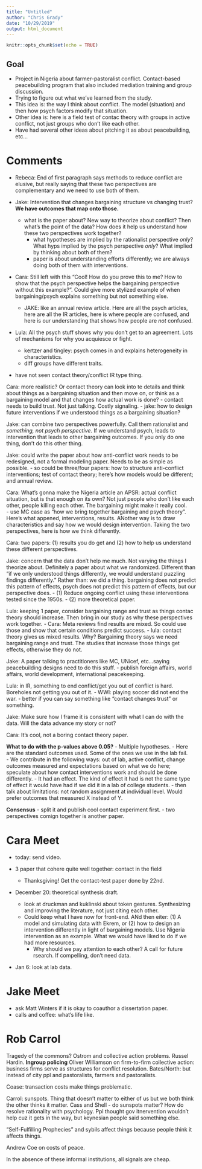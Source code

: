 ```yaml
---
title: "Untitled"
author: "Chris Grady"
date: "10/29/2019"
output: html_document
---
```


```r
knitr::opts_chunk$set(echo = TRUE)
```

## Goal

- Project in Nigeria about farmer-pastoralist conflict.  Contact-based peacebuilding program that also included mediation training and group discussion.
- Trying to figure out what we've learned from the study.
- This idea is: the way I think about conflict.  The model (situation) and then how psych factors modify that situation.
- Other idea is: here is a field test of contac theory with groups in active conflict, not just groups who don't like each other.
- Have had several other ideas about pitching it as about peacebuilding, etc...

# Comments

- Rebeca: End of first paragraph says methods to reduce conflict are elusive, but really saying that these two perspectives are complementary and we need to use both of them.

- Jake: Intervention that changes bargaining structure vs changing trust?  **We have outcomes that map onto those.**
    - what is the paper about?  New way to theorize about conflict?  Then what's the point of the data?  How does it help us understand how these two perspectives work together?
        - what hypotheses are implied by the rationalist perspective _only_?  What hyps implied by the psych perspective _only_?  What implied by thinking about both of them?
        - paper is about understanding efforts differently; we are always doing both of them with interventions.

- Cara: Still left with this "Cool!  How do you prove this to me?  How to show that the psych perspective helps the bargaining perspective without this example?".  Could give more stylized example of when bargaining/psych explains something but not something else.  
    - JAKE: like an annual review article.  Here are all the psych articles, here are all the IR articles, here is where people are confused, and here is our understanding that shows how people are _not_ confused.  

- Lula: All the psych stuff shows why you don't get to an agreement. Lots of mechanisms for why you acquiesce or fight.
    - kertzer and tingley: psych comes in and explains heterogeneity in characteristics.
    - diff groups have different traits.
- have not seen contact theory/conflict IR type thing.

Cara: more realistic?  Or contact theory can look into te details and think about things as a bargaining situation and then move on, or think as a bargaining model and that changes how actual work is done?
    - contact needs to build trust.  Not just talking.  Costly signaling.
    - jake: how to design future interventions if we understood things as a bargaining situation?

Jake: can combine two perspectives powerfully.  Call them rationalist and _something, not psych perspective_.  If we understand psych, leads to intervention that leads to other bargaining outcomes.  If you only do one thing, don't do this other thing.

Jake: could write the paper about how anti-conflict work needs to be redesigned, not a formal modeling paper.  Needs to be as simple as possible.
    - so could be three/four papers: how to structure anti-conflict interventions; test of contact theory; here's how models would be different; and annual review.

Cara: What's gonna make the Nigeria article an APSR: actual conflict situation, but is that enough on its own?  Not just people who don't like each other, people killing each other.  The bargaining might make it really cool.  
    - use MC case as "how we bring together bargaining and psych theory".  Here's what appened, interventions, results.  ANother way is to draw characteristics and say how we would design intervention.  Taking the two perspectives, here is how we think differently.

Cara: two papers: (1) results you do get and (2) how to help us understand these different perspectives.

Jake: concern that the data don't help me much.  Not varying the things I theorize about.  Definitely a paper about what we randomized.  Different than "if we only understood things differently, we would understand puzzling findings differently."  Rather than: we did a thing.  bargaining does not predict this pattern of effects, psych does not predict this pattern of effects, but our perspective does.
    - (1) Reduce ongoing conflict using these interventions tested since the 1950s.
    - (2) more theoretical paper.  

Lula: keeping 1 paper, consider bargaining range and trust as things contac theory should increase.  Then bring in our study as why these perspectives work together.
    - Cara: Meta reviews find results are mixed.  So could use those and show that certain conditions predict success.
    - lula: contact theory gives us mixed results.  Why?  Bargaining theory says we need bargaining range and trust.  The studies that increase those things get effects, otherwise they do not.

Jake: A paper talking to practitioners like MC, UNicef, etc...saying peacebuilding designs need to do this stuff.
    - publish foreign affairs, world affairs, world development, international peacekeeping.

Lula: in IR, something to end conflict/get you out of conflict is hard.  Boreholes not getting you out of it.
    - WWI: playing soccer did not end the war.
    - better if you can say something like "contact changes trust" or something.

Jake: Make sure how I frame it is consistent with what I can do with the data.  Will the data advance my story or not?

Cara: It's cool, not a boring contact theory paper.

**What to do with the p-values above 0.05?**
    - Multiple hypotheses.
    - Here are the standard outcomes used.  Some of the ones we use in the lab fail.  
    - We contribute in the following ways: out of lab, active conflict, change outcomes measured and expectations based on what we do here; speculate about how contact interventions work and should be done differently.
    - It had an effect.  The kind of effect it had is not the same type of effect it would have had if we did it in a lab of college students.
    - then talk about limitations: not random assignment at individual level.  Would prefer outcomes that measured X instead of Y.


**Consensus**
    - split it and publish cool contact experiment first.
    - two perspectives comign together is another paper.


# Cara Meet

- today: send video.

- 3 paper that cohere quite well together: contact in the field
    - Thanksgiving!  Get the contact-test paper done by 22nd.

- December 20: theoretical synthesis draft.
    - look at druckman and kuklinski about token gestures.  Synthesizing and improving the literature, not just citing each other.
    - Could keep what I have now for front-end.  ANd then eiter: (1) A model and simulating data with Ekrem, or (2) how to design an intervention differently in light of bargaining models.  Use Nigeria intervention as an example.  What we would have liked to do if we had more resources.
        - Why should we pay attention to each other?  A call for future rsearch.  If compelling, don't need data.

- Jan 6: look at lab data.


# Jake Meet

- ask Matt Winters if it is okay to coauthor a dissertation paper.
- calls and coffee: what's life like.


# Rob Carrol

Tragedy of the commons?  Ostrom and collective action problems.  Russel Hardin.  **Ingroup policing**  Oliver Williamson on firm-to-firm collective action: business firms serve as structures for conflict resolution.  Bates/North: but instead of city ppl and pastoralists, farmers and pastoralists.

Coase: transaction costs make things problematic.

Carrol: sunspots.  Thing that doesn't matter to either of us but we both think the other thinks it matter.  Cass and Shell - do sunspots matter?  How do resolve rationality with psychology.  Ppl thought gov itnervention wouldn't help cuz it gets in the way, but keynesian people said something else.  

"Self-Fulfilling Prophecies" and sybils affect things because people think it affects things.

Andrew Coe on costs of peace.  


In the absence of these informal institutions, all signals are cheap.
        